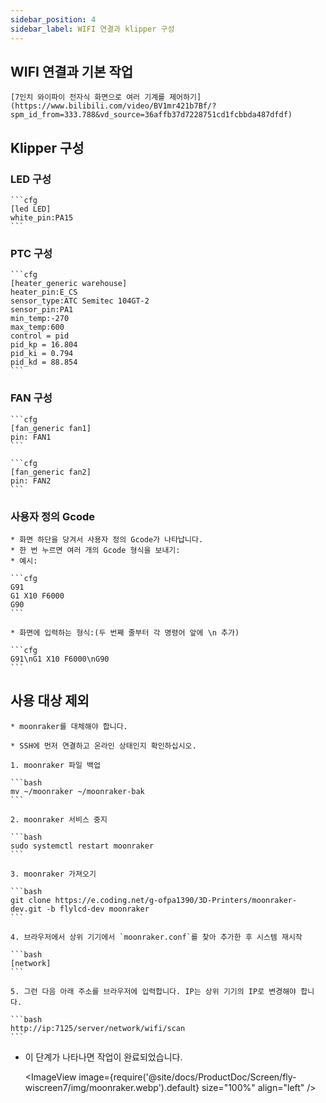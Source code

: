 ```yaml
---
sidebar_position: 4
sidebar_label: WIFI 연결과 klipper 구성
---
```


## WIFI 연결과 기본 작업

    [7인치 와이파이 전자식 화면으로 여러 기계를 제어하기](https://www.bilibili.com/video/BV1mr421b7Bf/?spm_id_from=333.788&vd_source=36affb37d7228751cd1fcbbda487dfdf)

## Klipper 구성

### LED 구성

    ```cfg
    [led LED]
    white_pin:PA15
    ```

### PTC 구성

    ```cfg
    [heater_generic warehouse]
    heater_pin:E_CS
    sensor_type:ATC Semitec 104GT-2
    sensor_pin:PA1
    min_temp:-270
    max_temp:600
    control = pid
    pid_kp = 16.804
    pid_ki = 0.794
    pid_kd = 88.854
    ```

### FAN 구성

    ```cfg
    [fan_generic fan1]
    pin: FAN1
    ```

    ```cfg
    [fan_generic fan2]
    pin: FAN2
    ```

 

### 사용자 정의 Gcode

    * 화면 하단을 당겨서 사용자 정의 Gcode가 나타납니다.
    * 한 번 누르면 여러 개의 Gcode 형식을 보내기:
    * 예시:

    ```cfg
    G91 
    G1 X10 F6000
    G90
    ```

    * 화면에 입력하는 형식:(두 번째 줄부터 각 명령어 앞에 \n 추가)

    ```cfg
    G91\nG1 X10 F6000\nG90
    ```

## 사용 대상 제외

    * moonraker를 대체해야 합니다.

    * SSH에 먼저 연결하고 온라인 상태인지 확인하십시오.

    1. moonraker 파일 백업

    ```bash
    mv ~/moonraker ~/moonraker-bak
    ```

    2. moonraker 서비스 중지

    ```bash
    sudo systemctl restart moonraker
    ```

    3. moonraker 가져오기

    ```bash
    git clone https://e.coding.net/g-ofpa1390/3D-Printers/moonraker-dev.git -b flylcd-dev moonraker
    ```

    4. 브라우저에서 상위 기기에서 `moonraker.conf`를 찾아 추가한 후 시스템 재시작

    ```bash
    [network]
    ```

    5. 그런 다음 아래 주소를 브라우저에 입력합니다. IP는 상위 기기의 IP로 변경해야 합니다.

    ```bash
    http://ip:7125/server/network/wifi/scan
    ```

* 이 단계가 나타나면 작업이 완료되었습니다.
    
    <ImageView image={require('@site/docs/ProductDoc/Screen/fly-wiscreen7/img/moonraker.webp').default} size="100%" align="left" />
